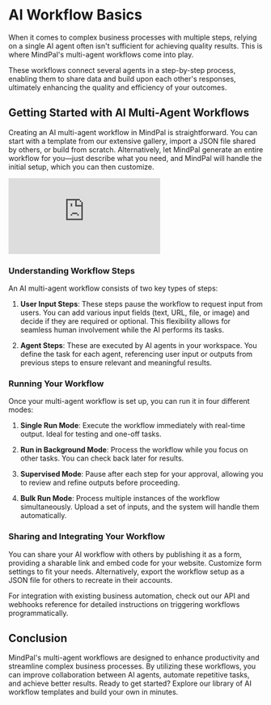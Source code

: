# AI Workflow Basics

When it comes to complex business processes with multiple steps, relying on a single AI agent often isn't sufficient for achieving quality results. This is where MindPal's multi-agent workflows come into play. 

These workflows connect several agents in a step-by-step process, enabling them to share data and build upon each other's responses, ultimately enhancing the quality and efficiency of your outcomes.

## Getting Started with AI Multi-Agent Workflows

Creating an AI multi-agent workflow in MindPal is straightforward. You can start with a template from our extensive gallery, import a JSON file shared by others, or build from scratch. Alternatively, let MindPal generate an entire workflow for you—just describe what you need, and MindPal will handle the initial setup, which you can then customize.

<iframe
  style={{
    width: '100%',
    aspectRatio: '16/9',
    marginTop: '32px'
  }}
  src="https://www.youtube.com/embed/n-zo3hs4SgQ"
  title="Multi-Agent Workflows Tutorial"
  frameBorder="0"
  allow="accelerometer; autoplay; clipboard-write; encrypted-media; gyroscope; picture-in-picture; web-share"
  allowFullScreen
></iframe>

### Understanding Workflow Steps

An AI multi-agent workflow consists of two key types of steps:

1. **User Input Steps**: These steps pause the workflow to request input from users. You can add various input fields (text, URL, file, or image) and decide if they are required or optional. This flexibility allows for seamless human involvement while the AI performs its tasks.

2. **Agent Steps**: These are executed by AI agents in your workspace. You define the task for each agent, referencing user input or outputs from previous steps to ensure relevant and meaningful results.

### Running Your Workflow

Once your multi-agent workflow is set up, you can run it in four different modes:

1. **Single Run Mode**: Execute the workflow immediately with real-time output. Ideal for testing and one-off tasks.
   
2. **Run in Background Mode**: Process the workflow while you focus on other tasks. You can check back later for results.

3. **Supervised Mode**: Pause after each step for your approval, allowing you to review and refine outputs before proceeding.

4. **Bulk Run Mode**: Process multiple instances of the workflow simultaneously. Upload a set of inputs, and the system will handle them automatically.

### Sharing and Integrating Your Workflow

You can share your AI workflow with others by publishing it as a form, providing a sharable link and embed code for your website. Customize form settings to fit your needs. Alternatively, export the workflow setup as a JSON file for others to recreate in their accounts.

For integration with existing business automation, check out our API and webhooks reference for detailed instructions on triggering workflows programmatically.

## Conclusion

MindPal's multi-agent workflows are designed to enhance productivity and streamline complex business processes. By utilizing these workflows, you can improve collaboration between AI agents, automate repetitive tasks, and achieve better results. Ready to get started? Explore our library of AI workflow templates and build your own in minutes.


<PageFooter />